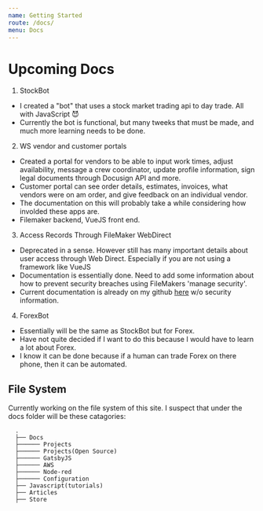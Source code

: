 ```yaml
---
name: Getting Started
route: /docs/
menu: Docs
---
```


# Upcoming Docs
 1. StockBot
 
 - I created a "bot" that uses a stock market trading api to day trade. All with JavaScript 😈
 - Currently the bot is functional, but many tweeks that must be made, and much more learning needs to be done.

 2. WS vendor and customer portals

 - Created a portal for vendors to be able to input work times, adjust availability, message a crew coordinator, update profile information, sign legal documents through Docusign API and more.
 - Customer portal can see order details, estimates, invoices, what vendors were on am order, and give feedback on an individual vendor.
 - The documentation on this will probably take a while considering how involded these apps are.
 - Filemaker backend, VueJS front end.

 3. Access Records Through FileMaker WebDirect
 - Deprecated in a sense. However still has many important details about user access through Web Direct. Especially if you are not using a framework like VueJS
 - Documentation is essentially done. Need to add some information about how to prevent security breaches using FileMakers 'manage security'.
 - Current documentation is already on my github [here](https://github.com/MinimalDeveloper/filemaker-webdirect-record) w/o security information.

 4. ForexBot

 - Essentially will be the same as StockBot but for Forex.
 - Have not quite decided if I want to do this because I would have to learn a lot about Forex.
 - I know it can be done because if a human can trade Forex on there phone, then it can be automated.


## File System

Currently working on the file system of this site. I suspect that under the docs folder will be these catagories:

      .
      ├── Docs
      ├────── Projects
      ├────── Projects(Open Source)
      ├────── GatsbyJS
      ├────── AWS
      ├────── Node-red
      ├────── Configuration
      ├── Javascript(tutorials)
      ├── Articles
      ├── Store

